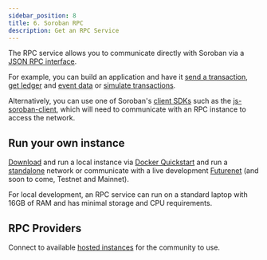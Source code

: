 ```yaml
---
sidebar_position: 8
title: 6. Soroban RPC 
description: Get an RPC Service
---
```


The RPC service allows you to communicate directly with Soroban via a [JSON RPC interface](https://soroban.stellar.org/api/). 

For example, you can build an application and have it [send a transaction](https://soroban.stellar.org/api/methods/sendTransaction), [get ledger](https://soroban.stellar.org/api/methods/getLedgerEntry) and [event data](https://soroban.stellar.org/api/methods/getEvents) or [simulate transactions](https://soroban.stellar.org/api/methods/simulateTransaction). 

Alternatively, you can use one of Soroban's [client SDKs](https://soroban.stellar.org/docs/category/sdks) such as the [js-soroban-client](https://soroban.stellar.org/docs/reference/sdks/js), which will need to communicate with an RPC instance to access the network.

## Run your own instance
[Download](https://hub.docker.com/r/stellar/quickstart) and run a local instance via [Docker Quickstart](https://github.com/stellar/quickstart) and run a [standalone] network or communicate with a live development [Futurenet] (and soon to come, Testnet and Mainnet).

For local development, an RPC service can run on a standard laptop with 16GB of RAM and has minimal storage and CPU requirements. 

[standalone]: deploy-to-a-local-network.mdx
[Futurenet]: ../reference/futurenet.mdx 

## RPC Providers
Connect to available [hosted instances] for the community to use. 

[hosted instances]: ../references/rpc-providers.mdx
 
